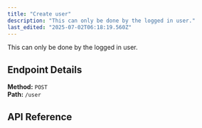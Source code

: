 ```yaml
---
title: "Create user"
description: "This can only be done by the logged in user."
last_edited: "2025-07-02T06:18:19.560Z"
---
```


This can only be done by the logged in user.


## Endpoint Details

**Method:** `POST`  
**Path:** `/user`

## API Reference

<apiReference schemaFile="Swagger-Petstore.json|POST:/user" />
